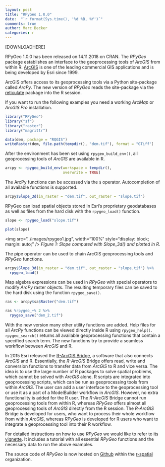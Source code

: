 ```yaml
---
layout: post
title: "RPyGeo 1.0.0"
date:  "`r format(Sys.time(), '%d %B, %Y')`"
comments: true
author: Marc Becker
categories: r
---
```


<script src="https://cdnjs.cloudflare.com/ajax/libs/mathjax/2.7.0/MathJax.js?config=TeX-AMS-MML_HTMLorMML" type="text/javascript"></script>

[DOWNLOADHERE]

RPyGeo 1.0.0 has been released on 14.11.2018 on CRAN. 
The _RPyGeo_ package establishes an interface to the geoprocessing tools of _ArcGIS_ from within R. 
[ArcGIS](https://www.esri.com/en-us/arcgis/about-arcgis/overview) is one of the leading commercial GIS applications and is being developed by Esri since 1999.

ArcGIS offers access to its geoprocessing tools via a Python site-package called _ArcPy_. 
The new version of _RPyGeo_ reads the site-package via the [reticulate](https://cran.r-project.org/web/packages/reticulate/index.html) package into the R session.

If you want to run the following examples you need a working _ArcMap_ or _ArcGIS Pro_ installation. 

```r
library("RPyGeo")
library("sf")
library("raster")
library("magrittr")

data(dem, package = "RQGIS")
writeRaster(dem, file.path(tempdir(), "dem.tif"), format = "GTiff")
```

After the environment has been set using `rpygeo_build_env()`, all geoprocessing tools of _ArcGIS_ are available in R.   

```r
arcpy <- rpygeo_build_env(workspace = tempdir(),
                          overwrite = TRUE)
```

The ArcPy functions can be accessed via the `$` operator. 
Autocompletion of all available functions is supported.

```r
arcpy$Slope_3d(in_raster = "dem.tif", out_raster = "slope.tif")
```

RPyGeo can load spatial objects stored in Esri's proprietary geodatabases as well as files from the hard disk with the `rpygeo_load()` function.

```r
slope <- rpygeo_load("slope.tif")

plot(slope)
```

<img src="../images/rpygeo1.jpg", width="100%" style="display: block; margin: auto;" />
*Figure 1: Slope computed with Slope_3d() and plotted in R.*

The pipe operator can be used to chain ArcGIS geoprocessing tools and _RPyGeo_ functions.

```r
arcpy$Slope_3d(in_raster = "dem.tif", out_raster = "slope.tif") %>%
  rpygeo_load()
```

Map algebra expressions can be used in _RPyGeo_ with special operators to modify _ArcPy_ raster objects. 
The resulting temporary files can be saved to the hard disk using the function `rpygeo_save()`.

```r
ras <- arcpy$sa$Raster("dem.tif") 

ras %rpygeo_+% 2 %>%
  rpygeo_save("dem_2.tif")
```

With the new version many other utility functions are added. 
Help files for all _ArcPy_ functions can be viewed directly inside R using `rpygeo_help()`.
`rpygeo_search()` returns all available geoprocessing functions that contain a specified search term. 
The new functions try to provide a seamless workflow between _ArcGIS_ and R.

In 2015 Esri released the [R-ArcGIS Bridge](https://r-arcgis.github.io), a software that also connects _ArcGIS_ and R. 
Essentially, the _R-ArcGIS_ Bridge offers read, write and conversion functions to transfer data from _ArcGIS_ to R and vice versa. 
The idea is to use the large number of R packages to solve spatial problems, which cannot be solved with _ArcGIS_ alone. 
R scripts are integrated into geoprocessing scripts, which can be run as geoprocessing tools from within _ArcGIS_. 
The user can add a user interface to the geoprocessing tool or use it as a part of a ModelBuilder workflow in _ArcGIS_. 
However, no extra functionality is added for the R user. 
The _R-ArcGIS_ Bridge cannot run geoprocessing tools from within R, whereas _RPyGeo_ offers almost all geoprocessing tools of _ArcGIS_ directly from the R session. 
The _R-ArcGIS_ Bridge is developed for users, who want to process their whole workflow from within _ArcGIS_, whereas _RPyGeo_ is developed for R users who want to integrate a geoprocessing tool into their R workflow.

For detailed instructions on how to use _RPyGeo_ we would like to refer to its [vignette](https://cran.r-project.org/web/packages/RPyGeo/vignettes/RPyGeo.html). 
It includes a tutorial with all essential _RPyGeo_ functions and the necessary data to run the above examples.

The source code of _RPyGeo_ is now hosted on [Github](https://github.com/r-spatial/RPyGeo) within the [r-spatial](https://github.com/r-spatial/) organization. 
